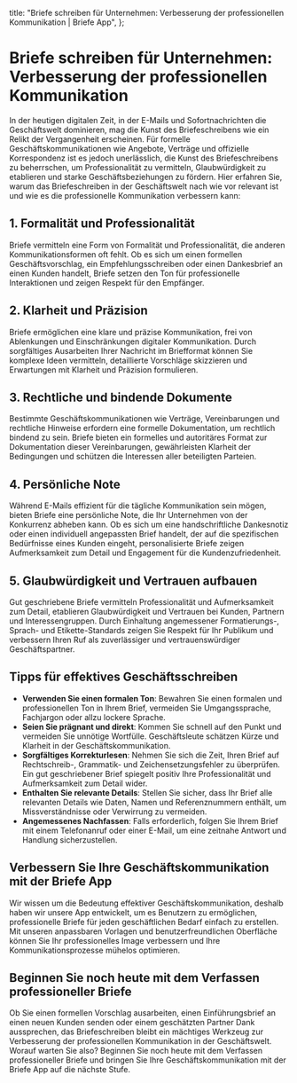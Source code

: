 
  title: "Briefe schreiben für Unternehmen: Verbesserung der professionellen Kommunikation | Briefe App",
};

# Briefe schreiben für Unternehmen: Verbesserung der professionellen Kommunikation

<MdxImage src="/blog/letter-writing-business.jpg" alt="Briefe schreiben für Unternehmen: Verbesserung der professionellen Kommunikation" width={800} height={700} />

In der heutigen digitalen Zeit, in der E-Mails und Sofortnachrichten die Geschäftswelt dominieren, mag die Kunst des Briefeschreibens wie ein Relikt der Vergangenheit erscheinen. Für formelle Geschäftskommunikationen wie Angebote, Verträge und offizielle Korrespondenz ist es jedoch unerlässlich, die Kunst des Briefeschreibens zu beherrschen, um Professionalität zu vermitteln, Glaubwürdigkeit zu etablieren und starke Geschäftsbeziehungen zu fördern. Hier erfahren Sie, warum das Briefeschreiben in der Geschäftswelt nach wie vor relevant ist und wie es die professionelle Kommunikation verbessern kann:

## 1. Formalität und Professionalität

Briefe vermitteln eine Form von Formalität und Professionalität, die anderen Kommunikationsformen oft fehlt. Ob es sich um einen formellen Geschäftsvorschlag, ein Empfehlungsschreiben oder einen Dankesbrief an einen Kunden handelt, Briefe setzen den Ton für professionelle Interaktionen und zeigen Respekt für den Empfänger.

## 2. Klarheit und Präzision

Briefe ermöglichen eine klare und präzise Kommunikation, frei von Ablenkungen und Einschränkungen digitaler Kommunikation. Durch sorgfältiges Ausarbeiten Ihrer Nachricht im Briefformat können Sie komplexe Ideen vermitteln, detaillierte Vorschläge skizzieren und Erwartungen mit Klarheit und Präzision formulieren.

## 3. Rechtliche und bindende Dokumente

Bestimmte Geschäftskommunikationen wie Verträge, Vereinbarungen und rechtliche Hinweise erfordern eine formelle Dokumentation, um rechtlich bindend zu sein. Briefe bieten ein formelles und autoritäres Format zur Dokumentation dieser Vereinbarungen, gewährleisten Klarheit der Bedingungen und schützen die Interessen aller beteiligten Parteien.

## 4. Persönliche Note

Während E-Mails effizient für die tägliche Kommunikation sein mögen, bieten Briefe eine persönliche Note, die Ihr Unternehmen von der Konkurrenz abheben kann. Ob es sich um eine handschriftliche Dankesnotiz oder einen individuell angepassten Brief handelt, der auf die spezifischen Bedürfnisse eines Kunden eingeht, personalisierte Briefe zeigen Aufmerksamkeit zum Detail und Engagement für die Kundenzufriedenheit.

## 5. Glaubwürdigkeit und Vertrauen aufbauen

Gut geschriebene Briefe vermitteln Professionalität und Aufmerksamkeit zum Detail, etablieren Glaubwürdigkeit und Vertrauen bei Kunden, Partnern und Interessengruppen. Durch Einhaltung angemessener Formatierungs-, Sprach- und Etikette-Standards zeigen Sie Respekt für Ihr Publikum und verbessern Ihren Ruf als zuverlässiger und vertrauenswürdiger Geschäftspartner.

## Tipps für effektives Geschäftsschreiben

- **Verwenden Sie einen formalen Ton**: Bewahren Sie einen formalen und professionellen Ton in Ihrem Brief, vermeiden Sie Umgangssprache, Fachjargon oder allzu lockere Sprache.
- **Seien Sie prägnant und direkt**: Kommen Sie schnell auf den Punkt und vermeiden Sie unnötige Wortfülle. Geschäftsleute schätzen Kürze und Klarheit in der Geschäftskommunikation.
- **Sorgfältiges Korrekturlesen**: Nehmen Sie sich die Zeit, Ihren Brief auf Rechtschreib-, Grammatik- und Zeichensetzungsfehler zu überprüfen. Ein gut geschriebener Brief spiegelt positiv Ihre Professionalität und Aufmerksamkeit zum Detail wider.
- **Enthalten Sie relevante Details**: Stellen Sie sicher, dass Ihr Brief alle relevanten Details wie Daten, Namen und Referenznummern enthält, um Missverständnisse oder Verwirrung zu vermeiden.
- **Angemessenes Nachfassen**: Falls erforderlich, folgen Sie Ihrem Brief mit einem Telefonanruf oder einer E-Mail, um eine zeitnahe Antwort und Handlung sicherzustellen.

## Verbessern Sie Ihre Geschäftskommunikation mit der Briefe App

Wir wissen um die Bedeutung effektiver Geschäftskommunikation, deshalb haben wir unsere App entwickelt, um es Benutzern zu ermöglichen, professionelle Briefe für jeden geschäftlichen Bedarf einfach zu erstellen. Mit unseren anpassbaren Vorlagen und benutzerfreundlichen Oberfläche können Sie Ihr professionelles Image verbessern und Ihre Kommunikationsprozesse mühelos optimieren.

## Beginnen Sie noch heute mit dem Verfassen professioneller Briefe

Ob Sie einen formellen Vorschlag ausarbeiten, einen Einführungsbrief an einen neuen Kunden senden oder einem geschätzten Partner Dank aussprechen, das Briefeschreiben bleibt ein mächtiges Werkzeug zur Verbesserung der professionellen Kommunikation in der Geschäftswelt. Worauf warten Sie also? Beginnen Sie noch heute mit dem Verfassen professioneller Briefe und bringen Sie Ihre Geschäftskommunikation mit der Briefe App auf die nächste Stufe.